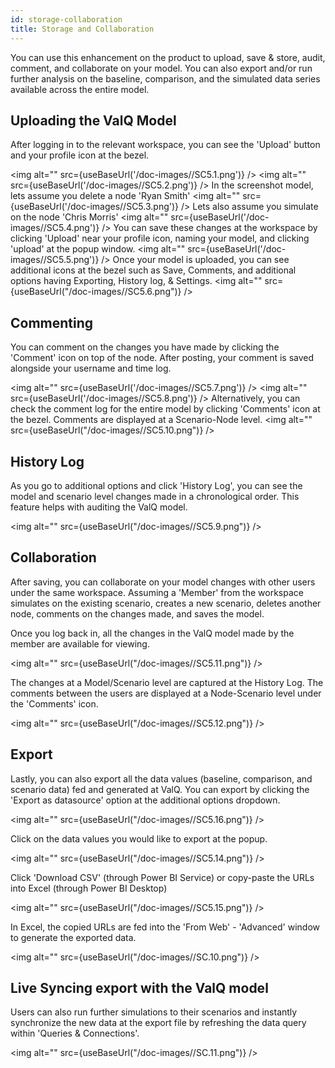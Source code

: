 ```yaml
---
id: storage-collaboration
title: Storage and Collaboration
---
```



You can use this enhancement on the product to upload, save & store,
audit, comment, and collaborate on your model. You can also export
and/or run further analysis on the baseline, comparison, and the
simulated data series available across the entire model.

## Uploading the ValQ Model

After logging in to the relevant workspace, you can see the 'Upload'
button and your profile icon at the bezel.

<img alt="" src={useBaseUrl('/doc-images//SC5.1.png')} />
<img alt="" src={useBaseUrl('/doc-images//SC5.2.png')} />
In the screenshot model, lets assume you delete a node 'Ryan Smith'
<img alt="" src={useBaseUrl('/doc-images//SC5.3.png')} />
Lets also assume you simulate on the node 'Chris Morris'
<img alt="" src={useBaseUrl('/doc-images//SC5.4.png')} />
You can save these changes at the workspace by clicking 'Upload' near
your profile icon, naming your model, and clicking 'upload' at the popup
window.
<img alt="" src={useBaseUrl('/doc-images//SC5.5.png')} />
Once your model is uploaded, you can see additional icons at the bezel
such as Save, Comments, and additional options having Exporting, History
log, & Settings.
<img alt="" src={useBaseUrl("/doc-images//SC5.6.png")} />

## Commenting

You can comment on the changes you have made by clicking the 'Comment'
icon on top of the node. After posting, your comment is saved alongside
your username and time log.

<img alt="" src={useBaseUrl('/doc-images//SC5.7.png')} />
<img alt="" src={useBaseUrl('/doc-images//SC5.8.png')} />
Alternatively, you can check the comment log for the entire model by
clicking 'Comments' icon at the bezel. Comments are displayed at a
Scenario-Node level.
<img alt="" src={useBaseUrl("/doc-images//SC5.10.png")} />

## History Log

As you go to additional options and click 'History Log', you can see the
model and scenario level changes made in a chronological order. This
feature helps with auditing the ValQ model.

<img alt="" src={useBaseUrl("/doc-images//SC5.9.png")} />

## Collaboration

After saving, you can collaborate on your model changes with other users
under the same workspace. Assuming a 'Member' from the workspace
simulates on the existing scenario, creates a new scenario, deletes
another node, comments on the changes made, and saves the model.

Once you log back in, all the changes in the ValQ model made by the
member are available for viewing.

<img alt="" src={useBaseUrl("/doc-images//SC5.11.png")} />

The changes at a Model/Scenario level are captured at the History Log.
The comments between the users are displayed at a Node-Scenario level
under the 'Comments' icon.

<img alt="" src={useBaseUrl("/doc-images//SC5.12.png")} />

## Export

Lastly, you can also export all the data values (baseline, comparison,
and scenario data) fed and generated at ValQ. You can export by clicking
the 'Export as datasource' option at the additional options dropdown.

<img alt="" src={useBaseUrl("/doc-images//SC5.16.png")} />

Click on the data values you would like to export at the popup.

<img alt="" src={useBaseUrl("/doc-images//SC5.14.png")} />

Click 'Download CSV' (through Power BI Service) or copy-paste the URLs
into Excel (through Power BI Desktop)

<img alt="" src={useBaseUrl("/doc-images//SC5.15.png")} />

In Excel, the copied URLs are fed into the 'From Web' - 'Advanced'
window to generate the exported data.

<img alt="" src={useBaseUrl("/doc-images//SC.10.png")} />

## Live Syncing export with the ValQ model

Users can also run further simulations to their scenarios and instantly synchronize the new data at
the export file by refreshing the data query within 'Queries &
Connections'.

<img alt="" src={useBaseUrl("/doc-images//SC.11.png")} />
